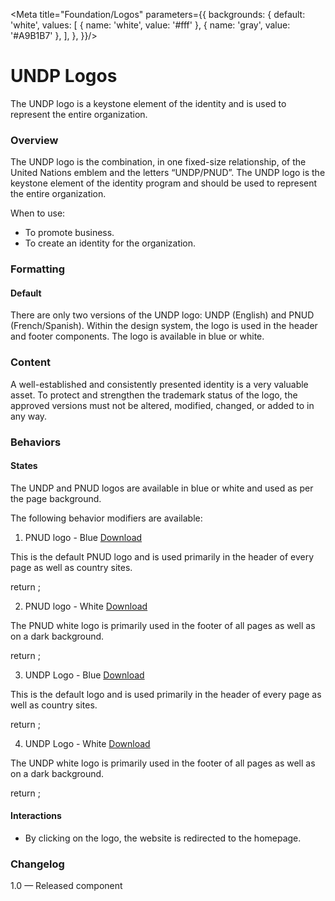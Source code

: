 

<Meta title="Foundation/Logos"  parameters={{
  backgrounds: {
    default: 'white',
    values: [
      { name: 'white', value: '#fff' },
      { name: 'gray', value: '#A9B1B7' },
    ],
  },
}}/>


# UNDP Logos
The UNDP logo is a keystone element of the identity and is used to represent the entire organization.  

### Overview
The UNDP logo is the combination, in one fixed-size relationship, of the United Nations emblem and the letters “UNDP/PNUD”. The UNDP logo is the keystone element of the identity program and should be used to represent the entire organization.

When to use:
- To promote business. 
- To create an identity for the organization.

### Formatting

#### Default
There are only two versions of the UNDP logo: UNDP (English) and PNUD (French/Spanish). Within the design system, the logo is used in the header and footer components. The logo is available in blue or white.

### Content
A well-established and consistently presented identity is a very valuable asset. To protect and strengthen the trademark status of the logo, the approved versions must not be altered, modified, changed, or added to in any way.

### Behaviors

#### States
The UNDP and PNUD logos are available in blue or white and used as per the page background.

The following behavior modifiers are available:

<Anchor storyId='foundation-logos--pnud-logo-blue'></Anchor>

1. PNUD logo - Blue [Download](https://github.com/undp/design-system/blob/develop/stories/assets/images/pnud-logo-blue.svg)

This is the default PNUD logo and is used primarily in the header of every page as well as country sites. 

<Canvas>
  <Story name="PNUD logo - blue" parameters={{ backgrounds: { default: 'white'}, disable: true}}>
    return <Logo src={pnud} alt={'UNDP Logo'}></Logo>;
  </Story>
</Canvas>

<Anchor storyId='foundation-logos--pnud-logo-white'></Anchor>

2. PNUD logo - White [Download](https://github.com/undp/design-system/blob/develop/stories/assets/images/pnud-logo-white.svg)

The PNUD white logo is primarily used in the footer of all pages as well as on a dark background. 

<Canvas>
  <Story name="PNUD logo - white" parameters={{ 
    backgrounds: { default: 'gray'},
    docs: {
      inlineStories: false,
      iframeHeight: '100%'
    }
  }}>
    return <Logo src={pnudwhite} alt={'UNDP Logo'}></Logo>;  
  </Story>
</Canvas>

<Anchor storyId='foundation-logos--undp-logo-blue'></Anchor>

3. UNDP Logo - Blue [Download](https://github.com/undp/design-system/blob/develop/stories/assets/images/undp-logo-blue.svg)

This is the default logo and is used primarily in the header of every page as well as country sites.

<Canvas>
  <Story name="UNDP logo - blue" parameters={{ backgrounds: { default: 'white'}}}>
    return <Logo src={logo} alt={'UNDP Logo'}></Logo>;
  </Story>
</Canvas>

<Anchor storyId='foundation-logos--undp-logo-white'></Anchor>

4. UNDP Logo - White [Download](https://github.com/undp/design-system/blob/develop/stories/assets/images/undp-logo-white.svg)

The UNDP white logo is primarily used in the footer of all pages as well as on a dark background.

<Canvas>
  <Story name="UNDP logo - white" parameters={{ 
    backgrounds: { default: 'gray'},
    docs: {
      inlineStories: false,
      iframeHeight: '100%'
    }
  }}>
    return <Logo src={logowhite} alt={'UNDP Logo'}></Logo>;
  </Story>
</Canvas>

#### Interactions
- By clicking on the logo, the website is redirected to the homepage.

### Changelog
1.0 — Released component
